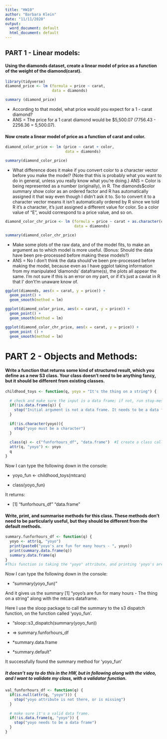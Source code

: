 ```yaml
---
title: "HW10"
author: "Barbara Klein"
date: "11/11/2020"
output:
  word_document: default
  html_document: default
---
```


## PART 1 - Linear models: 
#### Using the diamonds dataset, create a linear model of price as a function of the weight of the diamond(carat).

```r
library(tidyverse)
diamond_price <- lm (formula = price ~ carat, 
                     data = diamonds)

summary (diamond_price)
```

- According to that model, what price would you expect for a 1 - carat diamond? 
- ANS = The price for a 1 carat diamond would be $5,500.07 (7756.43 - 2256.36 = 5,500.07).


#### Now create a linear model of price as a function of carat and color. 
```r
diamond_color_price <- lm (price ~ carat + color, 
                           data = diamonds)

summary(diamond_color_price)
```

- What difference does it make if you convert color to a character vector before you make the model? (Note that this is probably what you want to do in general, unless you really know what you're doing.)
ANS = Color is being represented as a number (originally), in R. The diamonds$color summary show color as an ordered factor and R has automatically assigned it that way even though I didn't ask it to. So to convert it to a character vector means it isn't automatically ordered by R since we told R it's a character, it's just assigned a different value for color. So a color value of "E", would correspond to a price value, and so on. 
  
```r
diamond_color_chr_price <- lm (formula = price ~ carat + as.character(color), 
                               data = diamonds)

summary(diamond_color_chr_price)
```

  

- Make some plots of the raw data, and of the model fits, to make an argument as to which model is more useful. (Bonus: Should the data have been pre-processed before making these models?)
- ANS = No I don't think the data should've been pre-processed before making the model, because even as I have ggplot taking information from my manipulated 'diamonds' dataframe(s), the plots all appear the same. I'm not sure if this is an error on my part, or if it's just a caviat in R that I' don't'm unaware know of. 
  
```r
ggplot(diamonds, aes(x = carat, y = price)) +
  geom_point() +
  geom_smooth(method = lm)
```

    
```r
ggplot(diamond_color_price, aes(x = carat, y = price)) +
  geom_point() +
  geom_smooth(method = lm)
```
  
```r
ggplot(diamond_color_chr_price, aes(x = carat, y = price)) +
  geom_point () +
  geom_smooth(method = lm)
```
  
  
# PART 2 - Objects and Methods:
#### Write a function that returns some kind of structured result, which you define as a new S3        class. Your class doesn’t need to be anything fancy, but it should be different from existing         classes.
```r
childhood_toys <- function(q, yoyo = "It's the thing on a string") {
  
  # check and make sure the input is a data frame; if not, run stop-message:
  if(!is.data.frame(q)) {
    stop("Initial argument is not a data frame. It needs to be a data frame")
  }
  
  if(!is.character(yoyo)){ 
    stop("yoyo must be a character")
  }
  
  class(q) <- c("funforhours_df", "data.frame")  #I create a class called "funforhours_df"
  attr(q, "yoyo") <- yoyo
  q
}
```

Now I can type the following down in the console:

- yoyo_fun <- childhood_toys(mtcars)

- class(yoyo_fun)

It returns: 

- [1] "funforhours_df" "data.frame"    


#### Write, print, and summarise methods for this class. These methods don’t need to be particularly useful, but they should be different from the default methods.
```r
summary.funforhours_df <- function(q) {
  yoyo <- attr(q, "yoyo")
  print(paste0("yoyo's are fun for many hours - ", yoyo))
  print(summary.data.frame(q))
  summary.data.frame(q)
}
#This function is taking the "yoyo" attribute, and printing 'yoyo's are fun for many hours' and then gives the data frame summary. 
```


Now I can type the following down in the console:

- "summary(yoyo_fun)"

And it gives us the summary [1] "yoyo's are fun for many hours - The thing on a string" along with     the mtcars dataframe. 

Here I use the sloop package to call the summary to the s3 dispatch function, on the function         called 'yoyo_fun'.

- "sloop::s3_dispatch(summary(yoyo_fun))

- => summary.funforhours_df

- *summary.data.frame

- *summary.default"

It successfully found the summary method for 'yoyo_fun'

##### It doesn't say to do this in the HW, but in following along with the video, and I want to validate my class, with a validator function.
```r
val_funforhours_df <- function(q) {
  if(is.null(attr(q, "yoyo"))) {
    stop("yoyo attribute is not there, or is missing")
  }
  
  # make sure it's a valid data frame. 
  if(!is.data.frame(q, "yoyo")) {
    stop("yoyo needs to be a data frame")
  }
}
```

